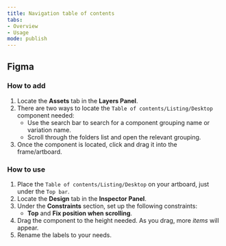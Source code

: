 ```yaml
---
title: Navigation table of contents
tabs: 
- Overview
- Usage
mode: publish
---
```



## Figma

### How to add

1. Locate the **Assets** tab in the **Layers Panel**.
2. There are two ways to locate the `Table of contents/Listing/Desktop` component needed: 
	* Use the search bar to search for a component grouping name or variation name.
	* Scroll through the folders list and open the relevant grouping.
3. Once the component is located, click and drag it into the frame/artboard. 


### How to use

1. Place the `Table of contents/Listing/Desktop` on your artboard, just under the `Top bar`. 
2. Locate the **Design** tab in the **Inspector Panel**.
3. Under the **Constraints** section, set up the following constraints:
    * **Top** and **Fix position when scrolling**.
4. Drag the component to the height needed. As you drag, more *items* will appear. 
5. Rename the labels to your needs. 
